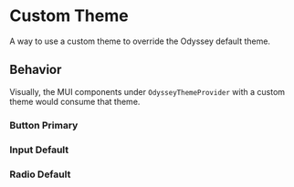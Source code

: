 
<Meta title="Customization/Components" anchor />

# Custom Theme

A way to use a custom theme to override the Odyssey default theme.

## Behavior

Visually, the MUI components under `OdysseyThemeProvider` with a custom theme would consume that theme.

### Button Primary

<Canvas>
  <Story of={Stories.ButtonStory} />
</Canvas>

### Input Default

<Canvas>
  <Story of={Stories.TextFieldStory} />
</Canvas>

### Radio Default

<Canvas>
  <Story of={Stories.RadioGroupStory} />
</Canvas>
